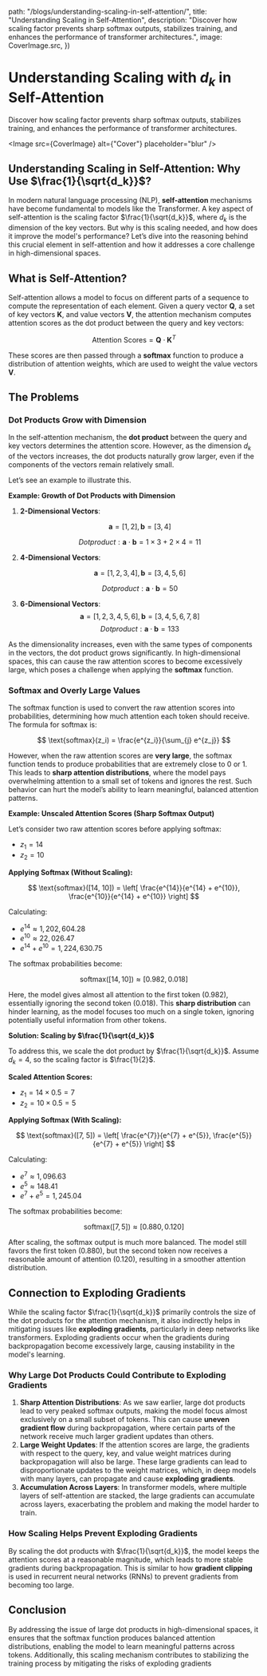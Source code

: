

  path: "/blogs/understanding-scaling-in-self-attention/",
  title: "Understanding Scaling in Self-Attention",
  description:
    "Discover how scaling factor prevents sharp softmax outputs, stabilizes training, and enhances the performance of transformer architectures.",
  image: CoverImage.src,
})

# Understanding Scaling with $d_k$ in Self-Attention

<span className="text-base leading-snug text-neutral-500">
  Discover how scaling factor prevents sharp softmax outputs, stabilizes
  training, and enhances the performance of transformer architectures.
</span>

<Image src={CoverImage} alt={"Cover"} placeholder="blur" />

## Understanding Scaling in Self-Attention: Why Use $\frac{1}{\sqrt{d_k}}$?

In modern natural language processing (NLP), **self-attention** mechanisms have become fundamental to models like the Transformer. A key aspect of self-attention is the scaling factor $\frac{1}{\sqrt{d_k}}$, where $d_k$ is the dimension of the key vectors. But why is this scaling needed, and how does it improve the model's performance? Let’s dive into the reasoning behind this crucial element in self-attention and how it addresses a core challenge in high-dimensional spaces.

## What is Self-Attention?

Self-attention allows a model to focus on different parts of a sequence to compute the representation of each element. Given a query vector $\mathbf{Q}$, a set of key vectors $\mathbf{K}$, and value vectors $\mathbf{V}$, the attention mechanism computes attention scores as the dot product between the query and key vectors:

$$
\text{Attention Scores} = \mathbf{Q} \cdot \mathbf{K}^T
$$

These scores are then passed through a **softmax** function to produce a distribution of attention weights, which are used to weight the value vectors $\mathbf{V}$.

## The Problems

### Dot Products Grow with Dimension

In the self-attention mechanism, the **dot product** between the query and key vectors determines the attention score. However, as the dimension $d_k$ of the vectors increases, the dot products naturally grow larger, even if the components of the vectors remain relatively small.

Let’s see an example to illustrate this.

**Example: Growth of Dot Products with Dimension**

1. **2-Dimensional Vectors**:

   $$
   \mathbf{a} = [1, 2],
   \mathbf{b} = [3, 4]
   $$

   $$
   Dot product: \mathbf{a} \cdot \mathbf{b} = 1 \times 3 + 2 \times 4 = 11
   $$

2. **4-Dimensional Vectors**:

   $$
   \mathbf{a} = [1, 2, 3, 4],\mathbf{b} = [3, 4, 5, 6]
   $$

   $$
   Dot product: \mathbf{a} \cdot \mathbf{b} = 50
   $$

3. **6-Dimensional Vectors**:
   $$
   \mathbf{a} = [1, 2, 3, 4, 5, 6], \mathbf{b} = [3, 4, 5, 6, 7, 8]
   $$
   $$
   Dot product: \mathbf{a} \cdot \mathbf{b} = 133
   $$

As the dimensionality increases, even with the same types of components in the vectors, the dot product grows significantly. In high-dimensional spaces, this can cause the raw attention scores to become excessively large, which poses a challenge when applying the **softmax** function.

### Softmax and Overly Large Values

The softmax function is used to convert the raw attention scores into probabilities, determining how much attention each token should receive. The formula for softmax is:

$$
\text{softmax}(z_i) = \frac{e^{z_i}}{\sum_{j} e^{z_j}}
$$

However, when the raw attention scores are **very large**, the softmax function tends to produce probabilities that are extremely close to 0 or 1. This leads to **sharp attention distributions**, where the model pays overwhelming attention to a small set of tokens and ignores the rest. Such behavior can hurt the model’s ability to learn meaningful, balanced attention patterns.

**Example: Unscaled Attention Scores (Sharp Softmax Output)**

Let’s consider two raw attention scores before applying softmax:

- $z_1 = 14$
- $z_2 = 10$

**Applying Softmax (Without Scaling):**

$$
\text{softmax}([14, 10]) = \left[ \frac{e^{14}}{e^{14} + e^{10}}, \frac{e^{10}}{e^{14} + e^{10}} \right]
$$

Calculating:

- $e^{14} \approx 1,202,604.28$
- $e^{10} \approx 22,026.47$
- $e^{14} + e^{10} = 1,224,630.75$

The softmax probabilities become:

$$
\text{softmax}([14, 10]) \approx [0.982, 0.018]
$$

Here, the model gives almost all attention to the first token (0.982), essentially ignoring the second token (0.018). This **sharp distribution** can hinder learning, as the model focuses too much on a single token, ignoring potentially useful information from other tokens.

**Solution: Scaling by $\frac{1}{\sqrt{d_k}}$**

To address this, we scale the dot product by $\frac{1}{\sqrt{d_k}}$. Assume $d_k = 4$, so the scaling factor is $\frac{1}{2}$.

**Scaled Attention Scores:**

- $z_1 = 14 \times 0.5 = 7$
- $z_2 = 10 \times 0.5 = 5$

**Applying Softmax (With Scaling):**

$$
\text{softmax}([7, 5]) = \left[ \frac{e^{7}}{e^{7} + e^{5}}, \frac{e^{5}}{e^{7} + e^{5}} \right]
$$

Calculating:

- $e^{7} \approx 1,096.63$
- $e^{5} \approx 148.41$
- $e^{7} + e^{5} = 1,245.04$

The softmax probabilities become:

$$
\text{softmax}([7, 5]) \approx [0.880, 0.120]
$$

After scaling, the softmax output is much more balanced. The model still favors the first token (0.880), but the second token now receives a reasonable amount of attention (0.120), resulting in a smoother attention distribution.

## Connection to Exploding Gradients

While the scaling factor $\frac{1}{\sqrt{d_k}}$ primarily controls the size of the dot products for the attention mechanism, it also indirectly helps in mitigating issues like **exploding gradients**, particularly in deep networks like transformers. Exploding gradients occur when the gradients during backpropagation become excessively large, causing instability in the model's learning.

### Why Large Dot Products Could Contribute to Exploding Gradients

1. **Sharp Attention Distributions**: As we saw earlier, large dot products lead to very peaked softmax outputs, making the model focus almost exclusively on a small subset of tokens. This can cause **uneven gradient flow** during backpropagation, where certain parts of the network receive much larger gradient updates than others.
2. **Large Weight Updates**: If the attention scores are large, the gradients with respect to the query, key, and value weight matrices during backpropagation will also be large. These large gradients can lead to disproportionate updates to the weight matrices, which, in deep models with many layers, can propagate and cause **exploding gradients**.
3. **Accumulation Across Layers**: In transformer models, where multiple layers of self-attention are stacked, the large gradients can accumulate across layers, exacerbating the problem and making the model harder to train.

### How Scaling Helps Prevent Exploding Gradients

By scaling the dot products with $\frac{1}{\sqrt{d_k}}$, the model keeps the attention scores at a reasonable magnitude, which leads to more stable gradients during backpropagation. This is similar to how **gradient clipping** is used in recurrent neural networks (RNNs) to prevent gradients from becoming too large.

## Conclusion

By addressing the issue of large dot products in high-dimensional spaces, it ensures that the softmax function produces balanced attention distributions, enabling the model to learn meaningful patterns across tokens. Additionally, this scaling mechanism contributes to stabilizing the training process by mitigating the risks of exploding gradients
